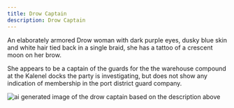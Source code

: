```yaml
---
title: Drow Captain
description: Drow Captain
---
```


An elaborately armored Drow woman with dark purple eyes, dusky blue skin and white hair tied back in a single braid, she has a tattoo of a crescent moon on her brow.

She appears to be a captain of the guards for the the warehouse compound at the Kalenel docks the party is investigating, but does not show any indication of
membership in the port district guard company.


<Image src='https://images.okcoding.io/drow-captain.png' alt='ai generated image of the drow captain based on the description above' inferSize={true}/>
